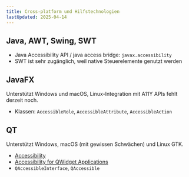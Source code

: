 ```yaml
---
title: Cross-platform und Hilfstechnologien
lastUpdated: 2025-04-14
---
```


## Java, AWT, Swing, SWT

- Java Accessibility API / java access bridge: `javax.accessibility`
- SWT ist sehr zugänglich, weil native Steuerelemente genutzt werden

## JavaFX

Unterstützt Windows und macOS, Linux-Integration mit A11Y APIs fehlt derzeit noch.

- Klassen: `AccessibleRole`, `AccessibleAttribute`, `AccessibleAction`

## QT

Unterstützt Windows, macOS (mit gewissen Schwächen) und Linux GTK.

- [Accessibility](https://doc.qt.io/qt-6/accessible.html)
- [Accessibility for QWidget Applications](https://doc.qt.io/qt-6/accessible-qwidget.html)
- `QAccessibleInterface`, `QAccessible`
